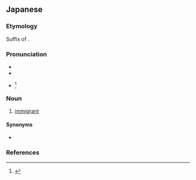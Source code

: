 ==Japanese==
{{ja-kanjitab|い|じゅう|しゃ|yomi=on}}

===Etymology===
Suffix of {{suffix|lang=ja|sort=いじゅうしゃ|移住|tr1=ijū|t1=immigrating, emigrating, migrating, moving|者|tr2=sha|t2=person}}.

===Pronunciation===
* {{l|ja|sc=Latn|音読み|On'yomi}}
* {{IPA|lang=ja|[id͡ʑʲɰᵝːɕʲa̠]}}
* {{ja-accent-common|n|い|じゅ|うしゃ|i˨ d͡ʑʲɰᵝ˦ꜜ ɰᵝ˨ ɕʲa̠˨}}<ref>{{R:NHK Hatsuon}}</ref>

===Noun===
{{ja-noun|いじゅうしゃ}}

# [[immigrant]]

====Synonyms====
* {{ja-r|移民|いみん}}

===References===
<references/>